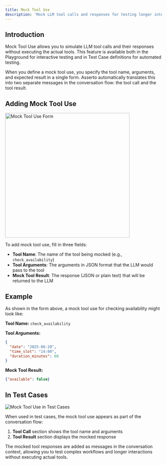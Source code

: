 ```yaml
---
title: Mock Tool Use
description: 'Mock LLM tool calls and responses for testing longer interactions through the UI'
---
```


## Introduction

Mock Tool Use allows you to simulate LLM tool calls and their responses without executing the actual tools. This feature is available both in the Playground for interactive testing and in Test Case definitions for automated testing.

When you define a mock tool use, you specify the tool name, arguments, and expected result in a single form. Asserto automatically translates this into two separate messages in the conversation flow: the tool call and the tool result.

## Adding Mock Tool Use

<img src="/images/mock-tool-use-form.png" alt="Mock Tool Use Form" width="400" />

To add mock tool use, fill in three fields:

- **Tool Name**: The name of the tool being mocked (e.g., `check_availability`)
- **Tool Arguments**: The arguments in JSON format that the LLM would pass to the tool
- **Mock Tool Result**: The response (JSON or plain text) that will be returned to the LLM

## Example

As shown in the form above, a mock tool use for checking availability might look like:

**Tool Name:** `check_availability`

**Tool Arguments:**
```json
{
  "date": "2025-08-20",
  "time_slot": "14:00",
  "duration_minutes": 60
}
```

**Mock Tool Result:**
```json
{"available": false}
```

## In Test Cases

![Mock Tool Use in Test Cases](/images/mock-tool-use-view.png)

When used in test cases, the mock tool use appears as part of the conversation flow:

1. **Tool Call** section shows the tool name and arguments
2. **Tool Result** section displays the mocked response

The mocked tool responses are added as messages in the conversation context, allowing you to test complex workflows and longer interactions without executing actual tools.